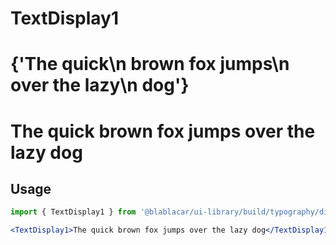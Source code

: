 

<Meta title="Design Tokens/Typography" />

# **TextDisplay1**

<Canvas>
  <Story name="TextDisplay1">
    <React.Fragment>
      <h1>
        <TextDisplay1 isInverted={false}>
          {'The quick\n brown fox jumps\n over the lazy\n dog'}
        </TextDisplay1>
      </h1>
      <h1 style={{ backgroundColor: color.blue }}>
        <TextDisplay1 isInverted>The quick brown fox jumps over the lazy dog</TextDisplay1>
      </h1>
    </React.Fragment>
  </Story>
</Canvas>

## Usage

```jsx
import { TextDisplay1 } from '@blablacar/ui-library/build/typography/display1'

<TextDisplay1>The quick brown fox jumps over the lazy dog</TextDisplay1>
```

<ArgsTable of={TextDisplay1} />

